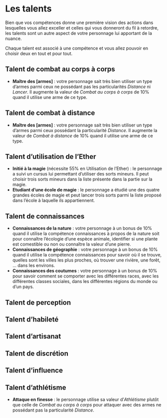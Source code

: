 # Les talents

Bien que vos compétences donne une première vision des actions dans lesquelles vous allez exceller et celles qui vous donneront du fil à retordre, les talents sont un autre aspect de votre personnage lui apportant de la nuance. 

Chaque talent est associé à une compétence et vous allez pouvoir en choisir deux en tout et pour tout. 

## Talent de combat au corps à corps

- **Maître des [armes]** : votre personnage sait très bien utiliser un type d'armes parmi ceux ne possédant pas les particularités *Distance* ni *Lancer*. Il augmente la valeur de *Combat au corps à corps* de 10% quand il utilise une arme de ce type.

## Talent de combat à distance

- **Maître des [armes]** : votre personnage sait très bien utiliser un type d'armes parmi ceux possédant la particularité *Distance*. Il augmente la valeur de *Combat à distance* de 10% quand il utilise une arme de ce type.  

## Talent d'utilisation de l'Ether

- **Initié à la magie** (nécessite 55% en Utilisation de l'Ether) : le personnage a suivi un cursus lui permettant d'utiliser des sorts mineurs. Il peut choisir trois sorts mineurs dans la liste présente dans la partie sur la magie.
- **Etudiant d'une école de magie** : le personnage a étudié une des quatre grandes écoles de magie et peut lancer trois sorts parmi la liste proposé dans l'école à laquelle ils appartiennent. 

## Talent de connaissances

- **Connaissances de la nature** : votre personnage à un bonus de 10% quand il utilise la compétence connaissances à propos de la nature soit pour connaître l'écologie d'une espèce animale, identifier si une plante est comestible ou non ou connaître la valeur d'une pierre.
- **Connaissances de géographie** : votre personnage à un bonus de 10% quand il utilise la compétence connaissances pour savoir où il se trouve, quelles sont les villes les plus proches, où trouver une rivière, une forêt, ... dans les environs.
- **Connaissances des coutumes** : votre personnage à un bonus de 10% pour savoir comment se comporter avec les différentes races, avec les différentes classes sociales, dans les différentes régions du monde ou d'un pays. 

## Talent de perception

## Talent d'habileté

## Talent d'artisanat

## Talent de discrétion

## Talent d'influence

## Talent d'athlétisme

- **Attaque en finesse** : le personnage utilise sa valeur d'*Athlétisme* plutôt que celle de *Combat au corps à corps* pour attaquer avec des armes ne possédant pas la particularité *Distance*. 